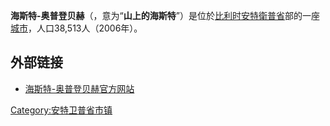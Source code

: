 {{Unreferenced|time=2018-08-13T06:30:42+00:00}}
'''海斯特-奥普登贝赫'''（{{lang-nl|Heist-op-den-Berg}}，意为“'''山上的海斯特'''”）是位於[[比利时|比利时]][[安特衛普省|安特衛普省]]部的一座[[城市|城市]]，人口38,513人（2006年）。

== 外部链接 ==
*[http://www.heist-op-den-berg.be/ 海斯特-奥普登贝赫官方网站] {{Wayback|url=http://www.heist-op-den-berg.be/ |date=20080913135551 }}

{{安特卫普省市区}}
{{Belgium-geo-stub}}
{{DEFAULTSORT:Heist-op-den-Berg}}

[[Category:安特卫普省市镇|Category:安特卫普省市镇]]